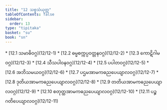 ```yaml
---
title: "12 သစ္စသံယုတ္တ"
tableOfContents: false
sidebar:
  order: 13
type: "tipitaka"
basket: "su"
book: "sn"
---
```



<DynamicBreadcrumb />



<TableOfContents book="sn" section="12">
* [12.1 သမာဓိဝဂ္ဂ](12/12-1)
* [12.2 ဓမ္မစက္ကပ္ပဝတ္တနဝဂ္ဂ](12/12-2)
* [12.3 ကောဋိဂါမဝဂ္ဂ](12/12-3)
* [12.4 သီသပါဝနဝဂ္ဂ](12/12-4)
* [12.5 ပပါတဝဂ္ဂ](12/12-5)
* [12.6 အဘိသမယဝဂ္ဂ](12/12-6)
* [12.7 ပဌမအာမကဓညပေယျာလဝဂ္ဂ](12/12-7)
* [12.8 ဒုတိယအာမကဓညပေယျာလဝဂ္ဂ](12/12-8)
* [12.9 တတိယအာမကဓညပေယျာလဝဂ္ဂ](12/12-9)
* [12.10 စတုတ္ထအာမကဓညပေယျာလဝဂ္ဂ](12/12-10)
* [12.11 ပဉ္စဂတိပေယျာလဝဂ္ဂ](12/12-11)
</TableOfContents>